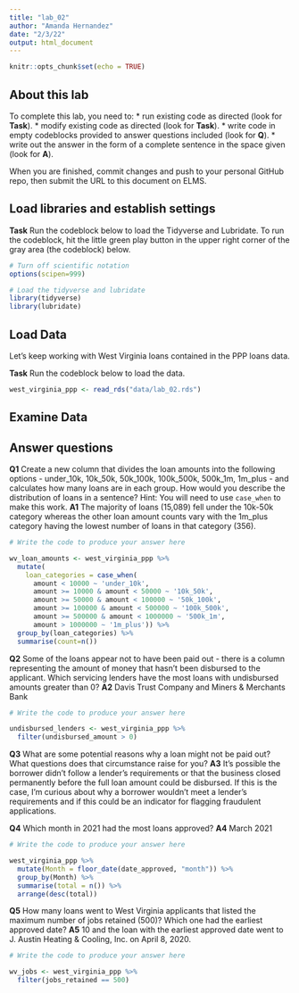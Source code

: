 ```yaml
---
title: "lab_02"
author: "Amanda Hernandez"
date: "2/3/22"
output: html_document
---
```


```r
knitr::opts_chunk$set(echo = TRUE)
```

## About this lab

To complete this lab, you need to:
* run existing code as directed (look for **Task**).
* modify existing code as directed (look for **Task**).
* write code in empty codeblocks provided to answer questions included (look for **Q**).
* write out the answer in the form of a complete sentence in the space given (look for **A**).

When you are finished, commit changes and push to your personal GitHub repo, then submit the URL to this document on ELMS.

## Load libraries and establish settings

**Task** Run the codeblock below to load the Tidyverse and Lubridate. To run the codeblock, hit the little green play button in the upper right corner of the gray area (the codeblock) below.

```r
# Turn off scientific notation
options(scipen=999)

# Load the tidyverse and lubridate
library(tidyverse)
library(lubridate)
```

## Load Data

Let's keep working with West Virginia loans contained in the PPP loans data.  

**Task** Run the codeblock below to load the data.

```r
west_virginia_ppp <- read_rds("data/lab_02.rds")
```

## Examine Data

## Answer questions

**Q1** Create a new column that divides the loan amounts into the following options - under_10k, 10k_50k, 50k_100k, 100k_500k, 500k_1m, 1m_plus - and calculates how many loans are in each group. How would you describe the distribution of loans in a sentence?
Hint: You will need to use `case_when` to make this work.
**A1** The majority of loans (15,089) fell under the 10k-50k category whereas the other loan amount counts vary with the 1m_plus category having the lowest number of loans in that category (356). 

```r
# Write the code to produce your answer here

wv_loan_amounts <- west_virginia_ppp %>%
  mutate(
    loan_categories = case_when(
      amount < 10000 ~ 'under_10k',
      amount >= 10000 & amount < 50000 ~ '10k_50k',
      amount >= 50000 & amount < 100000 ~ '50k_100k',
      amount >= 100000 & amount < 500000 ~ '100k_500k',
      amount >= 500000 & amount < 1000000 ~ '500k_1m',
      amount > 1000000 ~ '1m_plus')) %>%
  group_by(loan_categories) %>%
  summarise(count=n())

```

**Q2** Some of the loans appear not to have been paid out - there is a column representing the amount of money that hasn't been disbursed to the applicant. Which servicing lenders have the most loans with undisbursed amounts greater than 0?
**A2** Davis Trust Company and Miners & Merchants Bank

```r
# Write the code to produce your answer here

undisbursed_lenders <- west_virginia_ppp %>%
  filter(undisbursed_amount > 0) 

```

**Q3** What are some potential reasons why a loan might not be paid out? What questions does that circumstance raise for you?
**A3** It's possible the borrower didn't follow a lender's requirements or that the business closed permanently before the full loan amount could be disbursed. If this is the case, I'm curious about why a borrower wouldn't meet a lender's requirements and if this could be an indicator for flagging fraudulent applications. 

**Q4** Which month in 2021 had the most loans approved?
**A4** March 2021

```r
# Write the code to produce your answer here

west_virginia_ppp %>%
  mutate(Month = floor_date(date_approved, "month")) %>%
  group_by(Month) %>%
  summarise(total = n()) %>%
  arrange(desc(total))

```

**Q5** How many loans went to West Virginia applicants that listed the maximum number of jobs retained (500)? Which one had the earliest approved date?
**A5** 10 and the loan with the earliest approved date went to J. Austin Heating & Cooling, Inc. on April 8, 2020.

```r
# Write the code to produce your answer here

wv_jobs <- west_virginia_ppp %>%
  filter(jobs_retained == 500)

```
